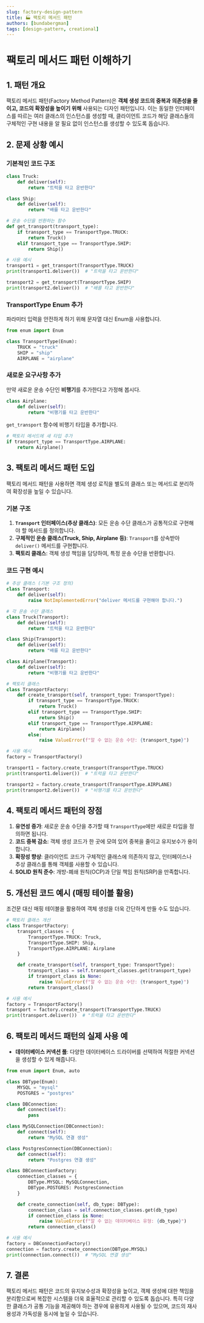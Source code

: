 ```yaml
---
slug: factory-design-pattern
title: 🏭 팩토리 메서드 패턴
authors: [bundabergman]
tags: [design-pattern, creational]
---
```

# 팩토리 메서드 패턴 이해하기

## 1. 패턴 개요

팩토리 메서드 패턴(Factory Method Pattern)은 **객체 생성 코드의 중복과 의존성을 줄이고, 코드의 확장성을 높이기 위해** 사용되는 디자인 패턴입니다. 이는 동일한 인터페이스를 따르는 여러 클래스의 인스턴스를 생성할 때, 클라이언트 코드가 해당 클래스들의 구체적인 구현 내용을 알 필요 없이 인스턴스를 생성할 수 있도록 돕습니다.

## 2. 문제 상황 예시

### 기본적인 코드 구조

```python
class Truck:
    def deliver(self):
        return "트럭을 타고 운반한다"

class Ship:
    def deliver(self):
        return "배를 타고 운반한다"

# 운송 수단을 반환하는 함수
def get_transport(transport_type):
    if transport_type == TransportType.TRUCK:
        return Truck()
    elif transport_type == TransportType.SHIP:
        return Ship()

# 사용 예시
transport1 = get_transport(TransportType.TRUCK)
print(transport1.deliver())  # "트럭을 타고 운반한다"

transport2 = get_transport(TransportType.SHIP)
print(transport2.deliver())  # "배를 타고 운반한다"
```

### TransportType Enum 추가

파라미터 입력을 안전하게 하기 위해 문자열 대신 Enum을 사용합니다.
```python
from enum import Enum

class TransportType(Enum):
    TRUCK = "truck"
    SHIP = "ship"
    AIRPLANE = "airplane"
```

### 새로운 요구사항 추가

만약 새로운 운송 수단인 **비행기**를 추가한다고 가정해 봅시다.

```python
class Airplane:
    def deliver(self):
        return "비행기를 타고 운반한다"
```

`get_transport` 함수에 비행기 타입을 추가합니다.
```python
# 팩토리 메서드에 새 타입 추가
if transport_type == TransportType.AIRPLANE:
    return Airplane()
```

## 3. 팩토리 메서드 패턴 도입

팩토리 메서드 패턴을 사용하면 객체 생성 로직을 별도의 클래스 또는 메서드로 분리하여 확장성을 높일 수 있습니다.

### 기본 구조

1. **`Transport` 인터페이스(추상 클래스)**: 모든 운송 수단 클래스가 공통적으로 구현해야 할 메서드를 정의합니다.
2. **구체적인 운송 클래스(Truck, Ship, Airplane 등)**: `Transport`를 상속받아 `deliver()` 메서드를 구현합니다.
3. **팩토리 클래스**: 객체 생성 책임을 담당하여, 특정 운송 수단을 반환합니다.

### 코드 구현 예시

```python
# 추상 클래스 (기본 구조 정의)
class Transport:
    def deliver(self):
        raise NotImplementedError("deliver 메서드를 구현해야 합니다.")

# 각 운송 수단 클래스
class Truck(Transport):
    def deliver(self):
        return "트럭을 타고 운반한다"

class Ship(Transport):
    def deliver(self):
        return "배를 타고 운반한다"

class Airplane(Transport):
    def deliver(self):
        return "비행기를 타고 운반한다"

# 팩토리 클래스
class TransportFactory:
    def create_transport(self, transport_type: TransportType):
        if transport_type == TransportType.TRUCK:
            return Truck()
        elif transport_type == TransportType.SHIP:
            return Ship()
        elif transport_type == TransportType.AIRPLANE:
            return Airplane()
        else:
            raise ValueError(f"알 수 없는 운송 수단: {transport_type}")

# 사용 예시
factory = TransportFactory()

transport1 = factory.create_transport(TransportType.TRUCK)
print(transport1.deliver())  # "트럭을 타고 운반한다"

transport2 = factory.create_transport(TransportType.AIRPLANE)
print(transport2.deliver())  # "비행기를 타고 운반한다"
```

## 4. 팩토리 메서드 패턴의 장점

1. **유연성 증가**: 새로운 운송 수단을 추가할 때 `TransportType`에만 새로운 타입을 정의하면 됩니다.
2. **코드 중복 감소**: 객체 생성 코드가 한 곳에 모여 있어 중복을 줄이고 유지보수가 용이합니다.
3. **확장성 향상**: 클라이언트 코드가 구체적인 클래스에 의존하지 않고, 인터페이스나 추상 클래스를 통해 객체를 사용할 수 있습니다.
4. **SOLID 원칙 준수**: 개방-폐쇄 원칙(OCP)과 단일 책임 원칙(SRP)을 만족합니다.

## 5. 개선된 코드 예시 (매핑 테이블 활용)

조건문 대신 매핑 테이블을 활용하여 객체 생성을 더욱 간단하게 만들 수도 있습니다.

```python
# 팩토리 클래스 개선
class TransportFactory:
    transport_classes = {
        TransportType.TRUCK: Truck,
        TransportType.SHIP: Ship,
        TransportType.AIRPLANE: Airplane
    }

    def create_transport(self, transport_type: TransportType):
        transport_class = self.transport_classes.get(transport_type)
        if transport_class is None:
            raise ValueError(f"알 수 없는 운송 수단: {transport_type}")
        return transport_class()

# 사용 예시
factory = TransportFactory()
transport = factory.create_transport(TransportType.TRUCK)
print(transport.deliver())  # "트럭을 타고 운반한다"
```

## 6. 팩토리 메서드 패턴의 실제 사용 예

- **데이터베이스 커넥션 풀**: 다양한 데이터베이스 드라이버를 선택하여 적절한 커넥션을 생성할 수 있게 해줍니다.

```python
from enum import Enum, auto

class DBType(Enum):
    MYSQL = "mysql"
    POSTGRES = "postgres"

class DBConnection:
    def connect(self):
        pass

class MySQLConnection(DBConnection):
    def connect(self):
        return "MySQL 연결 생성"

class PostgresConnection(DBConnection):
    def connect(self):
        return "Postgres 연결 생성"

class DBConnectionFactory:
    connection_classes = {
        DBType.MYSQL: MySQLConnection,
        DBType.POSTGRES: PostgresConnection
    }

    def create_connection(self, db_type: DBType):
        connection_class = self.connection_classes.get(db_type)
        if connection_class is None:
            raise ValueError(f"알 수 없는 데이터베이스 유형: {db_type}")
        return connection_class()

# 사용 예시
factory = DBConnectionFactory()
connection = factory.create_connection(DBType.MYSQL)
print(connection.connect())  # "MySQL 연결 생성"
```

## 7. 결론

팩토리 메서드 패턴은 코드의 유지보수성과 확장성을 높이고, 객체 생성에 대한 책임을 분리함으로써 복잡한 시스템을 더욱 효율적으로 관리할 수 있도록 돕습니다. 특히 다양한 클래스가 공통 기능을 제공해야 하는 경우에 유용하게 사용될 수 있으며, 코드의 재사용성과 가독성을 동시에 높일 수 있습니다.

